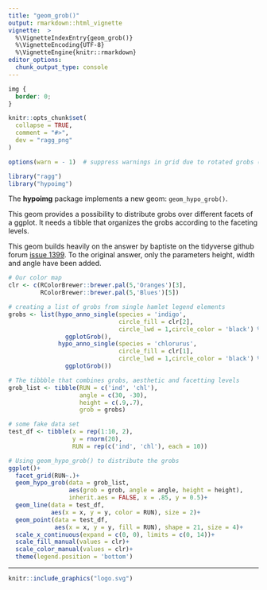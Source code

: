 ```yaml
---
title: "geom_grob()"
output: rmarkdown::html_vignette
vignette:  >
  %\VignetteIndexEntry{geom_grob()}
  %\VignetteEncoding{UTF-8}
  %\VignetteEngine{knitr::rmarkdown}
editor_options:
  chunk_output_type: console
---
```


```css
img {
  border: 0;
}
```

```r
knitr::opts_chunk$set(
  collapse = TRUE,
  comment = "#>",
  dev = "ragg_png"
)

options(warn = - 1)  # suppress warnings in grid due to rotated grobs (for successful vignette building)

library("ragg")
library("hypoimg")
```

The **hypoimg** package implements a new geom: `geom_hypo_grob()`.

This geom provides a possibility to distribute grobs over different facets of a ggplot.
It needs a tibble that organizes the grobs according to the faceting levels.

This geom builds heavily on the answer by baptiste on the tidyverse github forum [issue 1399](https://github.com/tidyverse/ggplot2/issues/1399).
To the original answer, only the parameters height, width and angle have been added.

```r
# Our color map
clr <- c(RColorBrewer::brewer.pal(5,'Oranges')[3],
         RColorBrewer::brewer.pal(5,'Blues')[5])

# creating a list of grobs from single hamlet legend elements
grobs <- list(hypo_anno_single(species = 'indigo',
                               circle_fill = clr[2],
                               circle_lwd = 1,circle_color = 'black') %>%
                ggplotGrob(),
              hypo_anno_single(species = 'chlorurus',
                               circle_fill = clr[1],
                               circle_lwd = 1,circle_color = 'black') %>%
                ggplotGrob())

# The tibbble that combines grobs, aesthetic and facetting levels
grob_list <- tibble(RUN = c('ind', 'chl'),
                    angle = c(30, -30),
                    height = c(.9,.7),
                    grob = grobs)

# some fake data set
test_df <- tibble(x = rep(1:10, 2),
                  y = rnorm(20),
                  RUN = rep(c('ind', 'chl'), each = 10))

# Using geom_hypo_grob() to distribute the grobs
ggplot()+
  facet_grid(RUN~.)+
  geom_hypo_grob(data = grob_list,
                 aes(grob = grob, angle = angle, height = height),
                 inherit.aes = FALSE, x = .85, y = 0.5)+
  geom_line(data = test_df,
            aes(x = x, y = y, color = RUN), size = 2)+
  geom_point(data = test_df,
             aes(x = x, y = y, fill = RUN), shape = 21, size = 4)+
  scale_x_continuous(expand = c(0, 0), limits = c(0, 14))+
  scale_fill_manual(values = clr)+
  scale_color_manual(values = clr)+
  theme(legend.position = 'bottom')

```

---------------------------------

```r
knitr::include_graphics("logo.svg")
```
